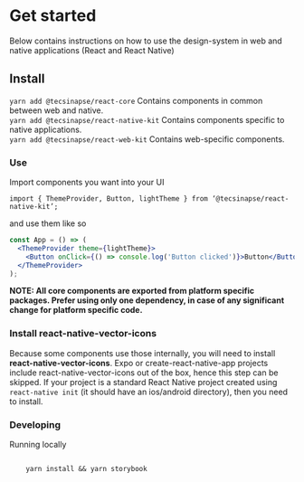 
<Meta title="Introduction/Get started" />

# Get started
Below contains instructions on how to use the design-system in web and native applications (React and React Native)

## Install

`yarn add @tecsinapse/react-core`  Contains components in common between web and native. <br/>
`yarn add @tecsinapse/react-native-kit` Contains components specific to native applications. <br/>
`yarn add @tecsinapse/react-web-kit` Contains web-specific components.

### **Use**

Import components you want into your UI

`import { ThemeProvider, Button, lightTheme } from ‘@tecsinapse/react-native-kit’;`

and use them like so

```jsx
const App = () => (
  <ThemeProvider theme={lightTheme}>
    <Button onClick={() => console.log('Button clicked')}>Button</Button>
  </ThemeProvider>
);
```

**NOTE: All core components are exported from platform specific packages. Prefer using only one dependency, in case of any significant change for platform specific code.**

### Install react-native-vector-icons

Because some components use those internally, you will need to install **react-native-vector-icons**.
Expo or create-react-native-app projects include react-native-vector-icons out of the box, hence this step can be skipped.
If your project is a standard React Native project created using `react-native init` (it should have an ios/android directory), then you need to install.

### Developing

Running locally

```

    yarn install && yarn storybook

```

